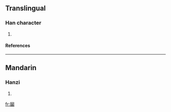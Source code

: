 ==Translingual==
===Han character===
{{Han char|rn=31|rad=囗|as=11|sn=14|four=|canj=田金一田 (WCMW)}}
# {{defn|Han|sort=囗11}}
====References====
{{Han ref|kx=0221.071|hdz=10726.020|uh=5719|ud=22297}}
----
==Mandarin==
===Hanzi===
{{cmn-hanzi|pin=[[lüè]] ([[lüe4]])|wg=lüeh<sup>4</sup>}}
# {{defn|Mandarin}}

[[fr:圙]]